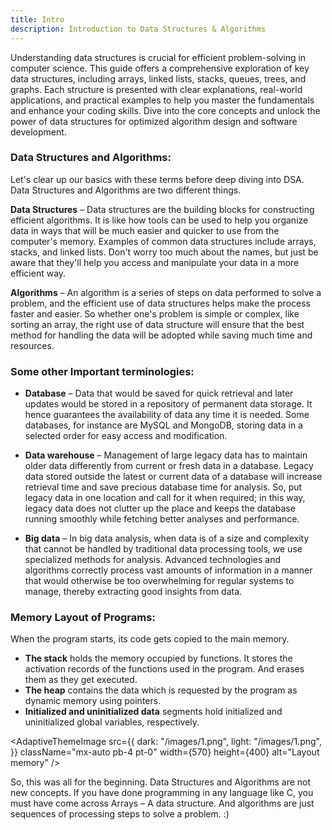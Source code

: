 ```yaml
---
title: Intro
description: Introduction to Data Structures & Algorithms 
---
```


Understanding data structures is crucial for efficient problem-solving in computer science. This guide offers a comprehensive exploration of key data structures, including arrays, linked lists, stacks, queues, trees, and graphs. Each structure is presented with clear explanations, real-world applications, and practical examples to help you master the fundamentals and enhance your coding skills. Dive into the core concepts and unlock the power of data structures for optimized algorithm design and software development.


### Data Structures and Algorithms:

Let's clear up our basics with these terms before deep diving into DSA.  Data Structures and Algorithms are two different things.

**Data Structures** –  Data structures are the building blocks for constructing efficient algorithms. It is like how tools can be used to help you organize data in ways that will be much easier and quicker to use from the computer's memory. Examples of common data structures include arrays, stacks, and linked lists. Don't worry too much about the names, but just be aware that they'll help you access and manipulate your data in a more efficient way.

**Algorithms** – An algorithm is a series of steps on data performed to solve a problem, and the efficient use of data structures helps make the process faster and easier. So whether one's problem is simple or complex, like sorting an array, the right use of data structure will ensure that the best method for handling the data will be adopted while saving much time and resources.

### Some other Important terminologies:

- **Database** – Data that would be saved for quick retrieval and later updates would be stored in a repository of permanent data storage. It hence guarantees the availability of data any time it is needed. Some databases, for instance are MySQL and MongoDB, storing data in a selected order for easy access and modification.

- **Data warehouse** – Management of large legacy data has to maintain older data differently from current or fresh data in a database. Legacy data stored outside the latest or current data of a database will increase retrieval time and save precious database time for analysis. So, put legacy data in one location and call for it when required; in this way, legacy data does not clutter up the place and keeps the database running smoothly while fetching better analyses and performance.

- **Big data** – In big data analysis, when data is of a size and complexity that cannot be handled by traditional data processing tools, we use specialized methods for analysis. Advanced technologies and algorithms correctly process vast amounts of information in a manner that would otherwise be too overwhelming for regular systems to manage, thereby extracting good insights from data.

### Memory Layout of Programs:

When the program starts, its code gets copied to the main memory.
- **The stack** holds the memory occupied by functions. It stores the activation records of the functions used in the program. And erases them as they get executed.
- **The heap** contains the data which is requested by the program as dynamic memory using pointers.
- **Initialized and uninitialized data** segments hold initialized and uninitialized global variables, respectively.

<AdaptiveThemeImage
  src={{
    dark: "/images/1.png",
    light: "/images/1.png",
  }}
  className="mx-auto pb-4 pt-0"
  width={570}
  height={400}
  alt="Layout memory"
/>

So, this was all for the beginning. Data Structures and Algorithms are not new concepts. If you have done programming in any language like C, you must have come across  Arrays – A data structure. And algorithms are just sequences of processing steps to solve a problem. :)

